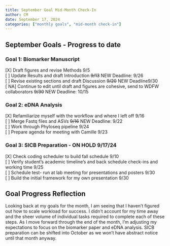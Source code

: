 ```yaml
---
title: September Goal Mid-Month Check-In
author: CM
date: September 17, 2024
categories: ["monthly goals", "mid-month check-in"]
---
```


## September Goals - Progress to date

### Goal 1: Biomarker Manuscript

\[X\] Draft figures and revise Methods 9/5\
\[ \] Update Results and draft Introduction ~~9/13~~ NEW Deadline: 9/26\
\[ \] Revise existing sections and draft Discussion ~~9/20~~ NEW Deadline9/30\
\[ NA\] Continue to edit until draft and figures are cohesive, send to WDFW collaborators ~~9/30~~ NEW Deadline: 10/15\

### Goal 2: eDNA Analysis

\[X\] Refamiliarize myself with the workflow and where I left off 9/16\
\[ \] Merge Fastq files and ASVs ~~9/16~~ NEW Deadline: 9/22\
\[ \] Work through Phyloseq pipeline 9/24\
\[ \] Prepare agenda for meeting with Camille 9/23\

### Goal 3: SICB Preparation - ON HOLD 9/17/24

\[X\] Check coding scheduler to build fall schedule 9/10\
\[ \] Verify student's academic timeline's and back schedule check-ins and working time 9/25\
\[ \] Schedule test- run at lab meeting for presentations and posters 9/30\
\[ \] Build the initial framework for my own presentation 9/30\

## Goal Progress Reflection

Looking back at my goals for the month, I am seeing that I haven't figured out how to scale workload for success. I didn't account for my time away and the sheer volume of individual tasks required to complete each of these steps. As I move forward through the end of the month, I'm adjusting my expectations to focus on the biomarker paper and eDNA analysis. SICB preparation can be shifted into October as we won't have abstract notice until that month anyway.
